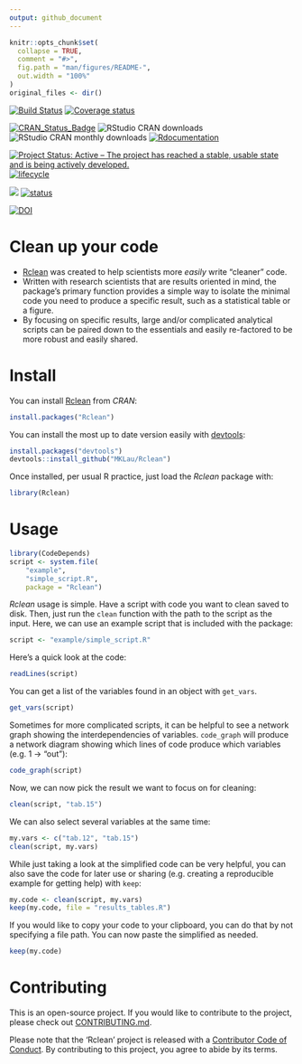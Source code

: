 ```yaml
---
output: github_document
---
```



<!-- README.md is generated from README.Rmd. Please edit that file -->

```r
knitr::opts_chunk$set(
  collapse = TRUE,
  comment = "#>",
  fig.path = "man/figures/README-",
  out.width = "100%"
)
original_files <- dir()
```

<!-- # ijtiff  <img src="man/figures/logo.png" height="140" align="right"> -->

<!-- Code status -->
[![Build Status](https://travis-ci.org/ProvTools/Rclean.svg?branch=master)](https://travis-ci.org/ProvTools/Rclean) 
[![Coverage status](https://codecov.io/gh/provtools/Rclean/branch/master/graph/badge.svg)](https://codecov.io/github/provtools/Rclean?branch=master)

<!-- R status -->
[![CRAN_Status_Badge](http://www.r-pkg.org/badges/version/Rclean)](https://cran.r-project.org/package=Rclean)
![RStudio CRAN downloads](http://cranlogs.r-pkg.org/badges/grand-total/Rclean)
![RStudio CRAN monthly downloads](http://cranlogs.r-pkg.org/badges/Rclean)
[![Rdocumentation](http://www.rdocumentation.org/badges/version/Rclean)](http://www.rdocumentation.org/packages/Rclean)

<!-- Dev status -->
[![Project Status: Active – The project has reached a stable, usable state and is being actively developed.](http://www.repostatus.org/badges/latest/active.svg)](http://www.repostatus.org/#active)
[![lifecycle](https://img.shields.io/badge/lifecycle-maturing-blue.svg)](https://www.tidyverse.org/lifecycle/#maturing)

<!-- Package Review -->
[![](https://badges.ropensci.org/327_status.svg)](https://github.com/ropensci/software-review/issues/327)
[![status](http://joss.theoj.org/papers/334d80d5508056dc6e7e17c6fd3ed5a6/status.svg)](http://joss.theoj.org/papers/334d80d5508056dc6e7e17c6fd3ed5a6)

<!-- Archiving -->
[![DOI](https://zenodo.org/badge/102645585.svg)](https://zenodo.org/badge/latestdoi/102645585)

Clean up your code
==================

- [Rclean](https://github.com/ProvTools/Rclean) was created to help
  scientists more *easily* write "cleaner" code. 
- Written with research scientists that are results oriented in mind,
  the package's primary function provides a simple way to isolate the
  minimal code you need to produce a specific result, such as a
  statistical table or a figure.
- By focusing on specific results, large and/or complicated analytical
  scripts can be paired down to the essentials and easily re-factored
  to be more robust and easily shared.

Install
=======

You can install
[Rclean](https://cran.r-project.org/web/packages/Rclean/) from *CRAN*: 

```r
install.packages("Rclean")
```

You can install the most up to date version easily with
[devtools](https://github.com/hadley/devtools):

```r
install.packages("devtools")
devtools::install_github("MKLau/Rclean")
```

Once installed, per usual R practice, just load the *Rclean* package with:

```r
library(Rclean)
```

Usage
=====

```r
library(CodeDepends)
script <- system.file(
    "example", 
    "simple_script.R", 
    package = "Rclean")

```

*Rclean* usage is simple. Have a script with code you want to clean
saved to disk. Then, just run the `clean` function with the path to
the script as the input. Here, we can use an example script that is
included with the package:

```r
script <- "example/simple_script.R"

```

Here's a quick look at the code:


```r
readLines(script)

```



You can get a list of the variables found in an object with
`get_vars`. 

```r
get_vars(script)

```

Sometimes for more complicated scripts, it can be helpful to see a
 network graph showing the interdependencies of
 variables. `code_graph` will produce a network diagram showing which
 lines of code produce which variables (e.g. 1 -> "out"):

```r
code_graph(script)
```

Now, we can now pick the result we want to focus on for cleaning:


```r
clean(script, "tab.15")
```

We can also select several variables at the same time:

```r
my.vars <- c("tab.12", "tab.15")
clean(script, my.vars)
```

While just taking a look at the simplified code can be very helpful,
you can also save the code for later use or sharing (e.g. creating a
reproducible example for getting help) with `keep`:

```r
my.code <- clean(script, my.vars)
keep(my.code, file = "results_tables.R")
```

If you would like to copy your code to your clipboard, you can do that
by not specifying a file path. You can now paste the simplified as needed.

```r
keep(my.code)
```



Contributing
============

This is an open-source project. If you would like to contribute to the
project, please check out [CONTRIBUTING.md](CONTRIBUTING.md).

Please note that the 'Rclean' project is released with a
[Contributor Code of Conduct](CODE_OF_CONDUCT.md).
By contributing to this project, you agree to abide by its terms.
